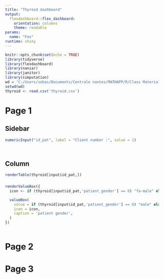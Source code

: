 ```yaml
---
title: "Thyroid dashboard"
output:
  flexdashboard::flex_dashboard:
    orientation: columns
    theme: readable
params: 
  name: "Fox"
runtime: shiny 
---
```


```r
knitr::opts_chunk$set(echo = TRUE)
library(tidyverse)
library(flexdashboard)
library(naniar)
library(janitor)
library(simputation)
wd = 'C:/Users/sebas/Documents/Centrale nantes/MATHAPP/R/Class Material-20221110/Projet thyroide'
setwd(wd)
thyroid <- read.csv('thyroid.csv')
```



# Page 1

## Sidebar {.sidebar}

```r

numericInput("id_pat", label = "Client number :", value = 1)




```

## Column

```r

renderTable(thyroid[input$id_pat,])


```

###  {.value.box}

```r

renderValueBox({
  icon <- if (thyroid[input$id_pat,'patient_gender'] == 0) "fa-male" else "fa-female"

  valueBox(
    value = if (thyroid[input$id_pat,'patient_gender'] == 0) "male" else "female",
    icon = icon,
    caption = 'patient gender',
  )
})
 
```

# Page 2

# Page 3

